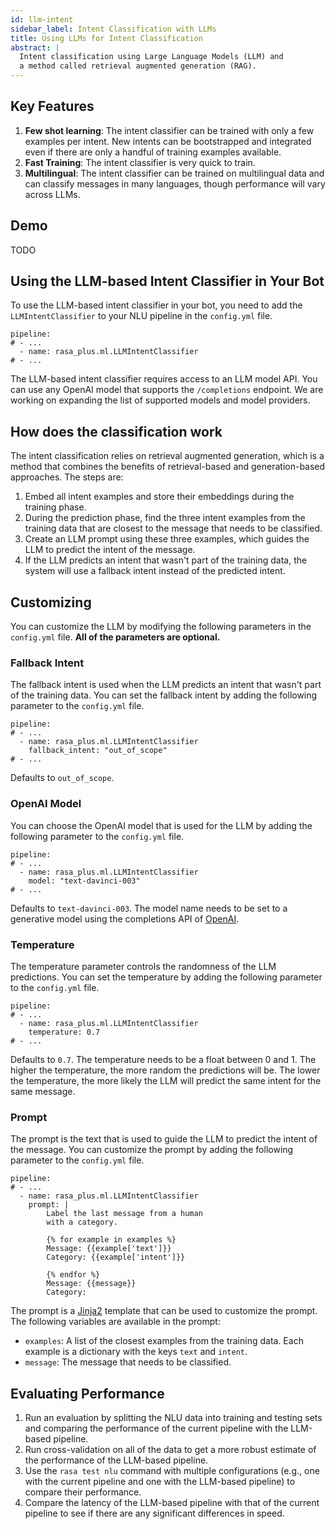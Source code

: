 ```yaml
---
id: llm-intent
sidebar_label: Intent Classification with LLMs
title: Using LLMs for Intent Classification
abstract: |
  Intent classification using Large Language Models (LLM) and
  a method called retrieval augmented generation (RAG).
---
```



<RasaLabsLabel />

<RasaLabsBanner />

## Key Features

1. **Few shot learning**: The intent classifier can be trained with only a few
   examples per intent. New intents can be bootstrapped and integrated even if
   there are only a handful of training examples available.
2. **Fast Training**: The intent classifier is very quick to train.
3. **Multilingual**: The intent classifier can be trained on multilingual data
   and can classify messages in many languages, though performance will vary across LLMs.

## Demo

TODO

## Using the LLM-based Intent Classifier in Your Bot

To use the LLM-based intent classifier in your bot, you need to add the
`LLMIntentClassifier` to your NLU pipeline in the `config.yml` file.

```yaml-rasa title="config.yml"
pipeline:
# - ...
  - name: rasa_plus.ml.LLMIntentClassifier
# - ...
```

The LLM-based intent classifier requires access to an LLM model API. You can use any
OpenAI model that supports the `/completions` endpoint. 
We are working on expanding the list of supported
models and model providers.

## How does the classification work

The intent classification relies on retrieval augmented generation, which is a
method that combines the benefits of retrieval-based and generation-based
approaches. The steps are:

1. Embed all intent examples and store their embeddings during the training
   phase.
2. During the prediction phase, find the three intent examples from the training
   data that are closest to the message that needs to be classified.
3. Create an LLM prompt using these three examples, which guides the LLM to
   predict the intent of the message.
4. If the LLM predicts an intent that wasn't part of the training data, the
   system will use a fallback intent instead of the predicted intent.

## Customizing

You can customize the LLM by modifying the following parameters in the
`config.yml` file. **All of the parameters are optional.**

### Fallback Intent

The fallback intent is used when the LLM predicts an intent that wasn't part of
the training data. You can set the fallback intent by adding the following
parameter to the `config.yml` file.

```yaml-rasa title="config.yml"
pipeline:
# - ...
  - name: rasa_plus.ml.LLMIntentClassifier
    fallback_intent: "out_of_scope"
# - ...
```

Defaults to `out_of_scope`.

### OpenAI Model

You can choose the OpenAI model that is used for the LLM by adding the following
parameter to the `config.yml` file.

```yaml-rasa title="config.yml"
pipeline:
# - ...
  - name: rasa_plus.ml.LLMIntentClassifier
    model: "text-davinci-003"
# - ...
```

Defaults to `text-davinci-003`. The model name needs to be set to a generative
model using the completions API of
[OpenAI](https://platform.openai.com/docs/guides/gpt/completions-api).

### Temperature

The temperature parameter controls the randomness of the LLM predictions. You
can set the temperature by adding the following parameter to the `config.yml`
file.

```yaml-rasa title="config.yml"
pipeline:
# - ...
  - name: rasa_plus.ml.LLMIntentClassifier
    temperature: 0.7
# - ...
```

Defaults to `0.7`. The temperature needs to be a float between 0 and 1. The
higher the temperature, the more random the predictions will be. The lower the
temperature, the more likely the LLM will predict the same intent for the same
message.

### Prompt

The prompt is the text that is used to guide the LLM to predict the intent of
the message. You can customize the prompt by adding the following parameter to
the `config.yml` file.

```yaml-rasa title="config.yml"
pipeline:
# - ...
  - name: rasa_plus.ml.LLMIntentClassifier
    prompt: |
        Label the last message from a human
        with a category.

        {% for example in examples %}
        Message: {{example['text']}}
        Category: {{example['intent']}}

        {% endfor %}
        Message: {{message}}
        Category:
```

The prompt is a [Jinja2](https://jinja.palletsprojects.com/en/3.0.x/) template
that can be used to customize the prompt. The following variables are available
in the prompt:

- `examples`: A list of the closest examples from the training data. Each
  example is a dictionary with the keys `text` and `intent`.
- `message`: The message that needs to be classified.


## Evaluating Performance

1. Run an evaluation by splitting the NLU data into training and testing sets
   and comparing the performance of the current pipeline with the LLM-based
   pipeline.
2. Run cross-validation on all of the data to get a more robust estimate of the
   performance of the LLM-based pipeline.
3. Use the `rasa test nlu` command with multiple configurations (e.g., one with
   the current pipeline and one with the LLM-based pipeline) to compare their
   performance.
4. Compare the latency of the LLM-based pipeline with that of the current
   pipeline to see if there are any significant differences in speed.
